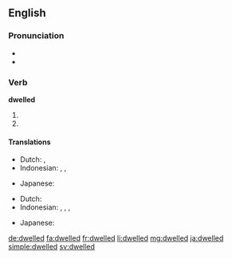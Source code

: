 ==English==

===Pronunciation===
* {{IPA|/ˈdwɛlt/}}
* {{audio|en-us-dwelled.ogg|Audio (US)}}

===Verb===
'''dwelled'''

# {{en-simple past of|dwell}}
# {{past participle of|dwell|lang=en}}

====Translations====
{{trans-top|simple past of dwell}}
* Dutch: {{t|nl|dwaalde rond}}, {{t|nl|dwaalden rond}}
* Indonesian: {{t+|id|tinggal}}, {{t+|id|diam|alt=berdiam}}, {{t+|id|diam|alt=mendiami}}
{{trans-mid}}
* Japanese: {{t|ja|住んでいた|tr=[[すんでいた]], sunde-ita|sc=Jpan}}
{{trans-bottom}}

{{trans-top|past participle of dwell}}
* Dutch: {{t|nl|rondgedwaald}}
* Indonesian: {{t+|id|tinggal}}, {{t+|id|diam|alt=berdiam}}, {{t+|id|diam|alt=mendiami}}, {{t+|id|diam|alt=didiami}}
{{trans-mid}}
* Japanese: {{t|ja|住んでいた|tr=[[すんでいた]], sunde-ita|sc=Jpan}}
{{trans-bottom}}

[[de:dwelled]]
[[fa:dwelled]]
[[fr:dwelled]]
[[li:dwelled]]
[[mg:dwelled]]
[[ja:dwelled]]
[[simple:dwelled]]
[[sv:dwelled]]